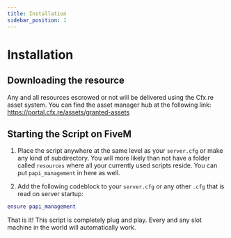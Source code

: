 ```yaml
---
title: Installation
sidebar_position: 1
---
```


# Installation

## Downloading the resource

Any and all resources escrowed or not will be delivered using the Cfx.re asset system. You can find the asset manager hub at the following link: https://portal.cfx.re/assets/granted-assets

## Starting the Script on FiveM

1. Place the script anywhere at the same level as your `server.cfg` or make any kind of subdirectory. You will more likely than not have a folder called `resources` where all your currently used scripts reside. You can put `papi_management` in here as well.

2. Add the following codeblock to your `server.cfg` or any other `.cfg` that is read on server startup:

```lua
ensure papi_management
```

That is it! This script is completely plug and play. Every and any slot machine in the world will automatically work.